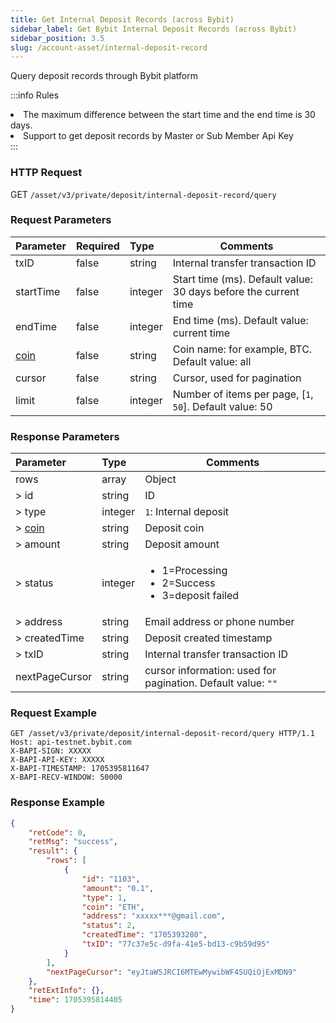 ```yaml
---
title: Get Internal Deposit Records (across Bybit)
sidebar_label: Get Bybit Internal Deposit Records (across Bybit)
sidebar_position: 3.5
slug: /account-asset/internal-deposit-record
---
```

Query deposit records through Bybit platform

:::info Rules
<li>The maximum difference between the start time and the end time is 30 days.</li>
<li>Support to get deposit records by Master or Sub Member Api Key</li>
:::

### HTTP Request
GET `/asset/v3/private/deposit/internal-deposit-record/query`

### Request Parameters
| Parameter | Required | Type | Comments|
|:----- |:-------|:-----|------ |
|txID |false |string |Internal transfer transaction ID |
|startTime |false |integer |Start time (ms). Default value: 30 days before the current time |
|endTime |false |integer |End time (ms). Default value: current time |
|[coin](enum#coin) |false |string |Coin name: for example, BTC. Default value: all |
|cursor |false |string |Cursor, used for pagination |
|limit |false |integer |Number of items per page, [`1`, `50`]. Default value: 50 |

### Response Parameters
| Parameter | Type | Comments|
|:----- |:-----|----- |
|rows|array |Object|
|> id|string|ID|
|> type|integer|`1`: Internal deposit|
|> [coin](enum#coin)|string |Deposit coin |
|> amount|string|Deposit amount|
|> status|integer |<ul><li>1=Processing</li><li>2=Success</li><li>3=deposit failed</li></ul>|
|> address|string|Email address or phone number|
|> createdTime|string|Deposit created timestamp|
|> txID|string|Internal transfer transaction ID|
|nextPageCursor|string|cursor information: used for pagination. Default value: `""`|

### Request Example

```http
GET /asset/v3/private/deposit/internal-deposit-record/query HTTP/1.1
Host: api-testnet.bybit.com
X-BAPI-SIGN: XXXXX
X-BAPI-API-KEY: XXXXX
X-BAPI-TIMESTAMP: 1705395811647
X-BAPI-RECV-WINDOW: 50000
```

### Response Example

```json
{
    "retCode": 0,
    "retMsg": "success",
    "result": {
        "rows": [
            {
                "id": "1103",
                "amount": "0.1",
                "type": 1,
                "coin": "ETH",
                "address": "xxxxx***@gmail.com",
                "status": 2,
                "createdTime": "1705393280",
                "txID": "77c37e5c-d9fa-41e5-bd13-c9b59d95"
            }
        ],
        "nextPageCursor": "eyJtaW5JRCI6MTEwMywibWF4SUQiOjExMDN9"
    },
    "retExtInfo": {},
    "time": 1705395814405
}
```